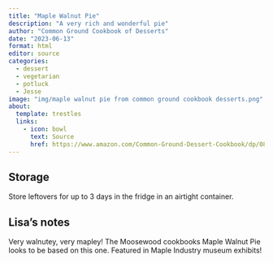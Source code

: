```yaml
---
title: "Maple Walnut Pie"
description: "A very rich and wonderful pie"
author: "Common Ground Cookbook of Desserts"
date: "2023-06-13"
format: html
editor: source
categories:
  - dessert
  - vegetarian
  - potluck
  - Jesse
image: "img/maple walnut pie from common ground cookbook desserts.png"
about:
  template: trestles
  links:
    - icon: bowl
      text: Source
      href: https://www.amazon.com/Common-Ground-Dessert-Cookbook/dp/0898151139
---
```


## Storage

Store leftovers for up to 3 days in the fridge in an airtight container.

## Lisa's notes

Very walnutey, very mapley! The Moosewood cookbooks Maple Walnut Pie looks to be based on this one. Featured in Maple Industry museum exhibits!
